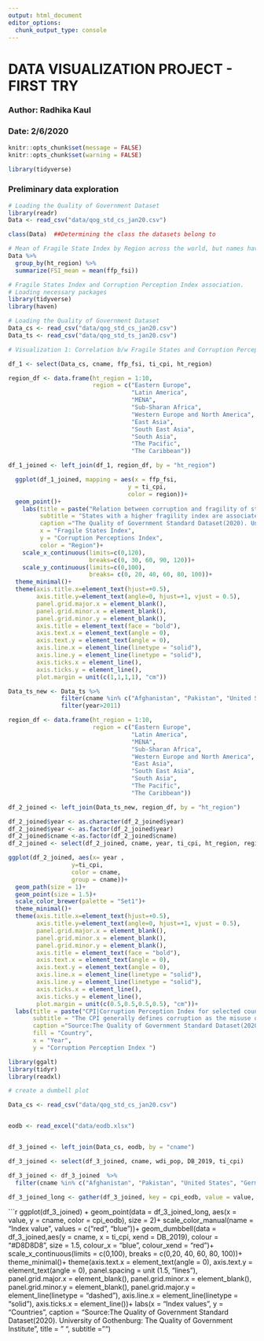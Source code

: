 ```yaml
---
output: html_document
editor_options: 
  chunk_output_type: console
---
```


# DATA VISUALIZATION PROJECT - FIRST TRY

### Author: Radhika Kaul

### Date: 2/6/2020
```r
knitr::opts_chunk$set(message = FALSE)
knitr::opts_chunk$set(warning = FALSE)
```

```r
library(tidyverse)
```

### Preliminary data exploration

``` r

# Loading the Quality of Government Dataset
library(readr)
Data <- read_csv("data/qog_std_cs_jan20.csv")

class(Data)  ##Determining the class the datasets belong to
```

```r
# Mean of Fragile State Index by Region across the world, but names have not transported.
Data %>%
  group_by(ht_region) %>%
  summarize(FSI_mean = mean(ffp_fsi))

```

```r
# Fragile States Index and Corruption Perception Index association.
# Loading necessary packages
library(tidyverse)
library(haven)
```

```r
# Loading the Quality of Government Dataset
Data_cs <- read_csv("data/qog_std_cs_jan20.csv")
Data_ts <- read_csv("data/qog_std_ts_jan20.csv")

```


```r
# Visualization 1: Correlation b/w Fragile States and Corruption Perception in the country

df_1 <- select(Data_cs, cname, ffp_fsi, ti_cpi, ht_region) 

region_df <- data.frame(ht_region = 1:10, 
                        region = c("Eastern Europe",
                                   "Latin America",
                                   "MENA",
                                   "Sub-Sharan Africa", 
                                   "Western Europe and North America",
                                   "East Asia",
                                   "South East Asia",
                                   "South Asia",
                                   "The Pacific",
                                   "The Caribbean"))

df_1_joined <- left_join(df_1, region_df, by = "ht_region")
```

```r
  ggplot(df_1_joined, mapping = aes(x = ffp_fsi, 
                                  y = ti_cpi, 
                                  color = region))+
  geom_point()+
    labs(title = paste("Relation between corruption and fragility of states across differennt \ncountries in the world in 2019 "),
         subtitle = "States with a higher fragility index are associates with higher corruption index",
         caption ="The Quality of Government Standard Dataset(2020). University of Gothenburg: The Quality of Government Institute \nFSI=0(least corrupt); FSI=100(most corrupt)\nCPI=0(most corrupt);CPI=100(least corrupt)",         
         x = "Fragile States Index",
         y = "Corruption Perceptions Index",
         color = "Region")+
    scale_x_continuous(limits=c(0,120),
                       breaks=c(0, 30, 60, 90, 120))+
    scale_y_continuous(limits=c(0,100),
                       breaks= c(0, 20, 40, 60, 80, 100))+
  theme_minimal()+
  theme(axis.title.x=element_text(hjust=+0.5),
        axis.title.y=element_text(angle=0, hjust=+1, vjust = 0.5),
        panel.grid.major.x = element_blank(),
        panel.grid.minor.x = element_blank(),
        panel.grid.minor.y = element_blank(),
        axis.title = element_text(face = "bold"),
        axis.text.x = element_text(angle = 0),
        axis.text.y = element_text(angle = 0),
        axis.line.x = element_line(linetype = "solid"),
        axis.line.y = element_line(linetype = "solid"),
        axis.ticks.x = element_line(),
        axis.ticks.y = element_line(),
        plot.margin = unit(c(1,1,1,1), "cm"))
```





```r
Data_ts_new <- Data_ts %>%
               filter(cname %in% c("Afghanistan", "Pakistan", "United States", "Germany", "Iran", "Turkey", "India", "China")) %>%
               filter(year>2011) 

region_df <- data.frame(ht_region = 1:10, 
                        region = c("Eastern Europe",
                                   "Latin America",
                                   "MENA",
                                   "Sub-Sharan Africa", 
                                   "Western Europe and North America",
                                   "East Asia",
                                   "South East Asia",
                                   "South Asia",
                                   "The Pacific",
                                   "The Caribbean"))

df_2_joined <- left_join(Data_ts_new, region_df, by = "ht_region")

df_2_joined$year <- as.character(df_2_joined$year)
df_2_joined$year <- as.factor(df_2_joined$year)
df_2_joined$cname <-as.factor(df_2_joined$cname)
df_2_joined <- select(df_2_joined, cname, year, ti_cpi, ht_region, region)

```

```r

ggplot(df_2_joined, aes(x= year , 
                  y=ti_cpi,
                  color = cname,
                  group = cname))+
  geom_path(size = 1)+
  geom_point(size = 1.5)+
  scale_color_brewer(palette = "Set1")+
  theme_minimal()+
  theme(axis.title.x=element_text(hjust=+0.5),
        axis.title.y=element_text(angle=0, hjust=+1, vjust = 0.5),
        panel.grid.major.x = element_blank(),
        panel.grid.minor.x = element_blank(),
        panel.grid.minor.y = element_blank(),
        axis.title = element_text(face = "bold"),
        axis.text.x = element_text(angle = 0),
        axis.text.y = element_text(angle = 0),
        axis.line.x = element_line(linetype = "solid"),
        axis.line.y = element_line(linetype = "solid"),
        axis.ticks.x = element_line(),
        axis.ticks.y = element_line(),
        plot.margin = unit(c(0.5,0.5,0.5,0.5), "cm"))+
  labs(title = paste("CPI|Corruption Perception Index for selected countries between years 2010-2019 "),
       subtitle = "The CPI generally defines corruption as the misuse of public power for private benefit.\nThe CPI currently ranks 176 countrieson a scale of 100(very clean) to 0(highly corrupt)",
       caption ="Source:The Quality of Government Standard Dataset(2020). University of Gothenburg: The Quality of Government Institute",
       fill = "Country",
       x = "Year",
       y = "Corruption Perception Index ")
```



  ```r
  library(ggalt)
  library(tidyr)
  library(readxl)
  ```
  
  ```r
  # create a dumbell plot 
  
  Data_cs <- read_csv("data/qog_std_cs_jan20.csv")
  
  
  eodb <- read_excel("data/eodb.xlsx")
  
  
  df_3_joined <- left_join(Data_cs, eodb, by = "cname")
  
  df_3_joined <- select(df_3_joined, cname, wdi_pop, DB_2019, ti_cpi)
  
  df_3_joined <- df_3_joined  %>%
    filter(cname %in% c("Afghanistan", "Pakistan", "United States", "Germany", "Iran", "Turkey", "India", "China"))
  
  df_3_joined_long <- gather(df_3_joined, key = cpi_eodb, value = value, 3:4)
  
  ```
  
  
  ```r
  ggplot(df_3_joined) +
    geom_point(data = df_3_joined_long, aes(x = value, 
                                            y = cname,
                                            color = cpi_eodb), size = 2)+
    scale_color_manual(name = "Index value", values = c("red", "blue"))+
    geom_dumbbell(data = df_3_joined,aes(y = cname,
                                         x = ti_cpi, xend = DB_2019),
                  colour = "#D8D8D8", size = 1.5,
                  colour_x = "blue", colour_xend = "red")+
    scale_x_continuous(limits = c(0,100), 
                       breaks = c(0,20, 40, 60, 80, 100))+
    theme_minimal()+
    theme(axis.text.x = element_text(angle = 0),
          axis.text.y = element_text(angle = 0),
          panel.spacing = unit (1.5, "lines"),
          panel.grid.major.x = element_blank(),
          panel.grid.minor.x = element_blank(),
          panel.grid.minor.y = element_blank(),
          panel.grid.major.y = element_line(linetype = "dashed"),
          axis.line.x = element_line(linetype = "solid"),
          axis.ticks.x = element_line())+
    labs(x = "Index values",
         y = "Countries",
         caption = "Source:The Quality of Government Standard Dataset(2020). University of Gothenburg: The Quality of Government Institute",
         title = " ",
         subtitle = "")